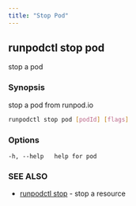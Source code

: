 ```yaml
---
title: "Stop Pod"
---
```


## runpodctl stop pod

stop a pod

### Synopsis

stop a pod from runpod.io

```sh
runpodctl stop pod [podId] [flags]
```

### Options

```text
-h, --help   help for pod
```

### SEE ALSO

* [runpodctl stop](/runpodctl/reference/runpodctl_stop) - stop a resource
